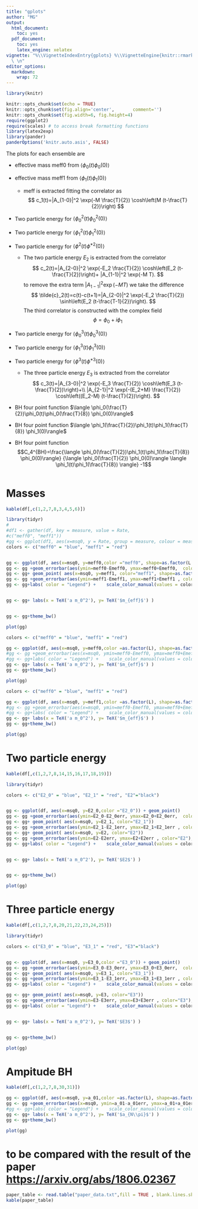 ```yaml
---
title: "gplots"
author: "MG"
output:
  html_document:
    toc: yes
  pdf_document:
    toc: yes
    latex_engine: xelatex
vignette: "%\\VignetteIndexEntry{gplots} %\\VignetteEngine{knitr::rmarkdown} \\usepackage[utf8]{inputenc}
  \ \n"
editor_options: 
  markdown: 
    wrap: 72
---
```


```r
library(knitr)

knitr::opts_chunk$set(echo = TRUE)
knitr::opts_chunk$set(fig.align='center',       comment='')
knitr::opts_chunk$set(fig.width=6, fig.height=4) 
require(ggplot2)
require(scales) # to access break formatting functions
library(latex2exp)
library(pander)
panderOptions('knitr.auto.asis', FALSE)
```

The plots for each ensemble are

-   effective mass meff0 from $\langle \phi_0(t) \phi_0(0)\rangle$

-   effective mass meff1 from $\langle \phi_1(t) \phi_1(0)\rangle$

    -   meff is extracted fitting the correlator as $$
         c_1(t)=|A_{1-0}|^2 \exp(-M \frac{T}{2}) \cosh\left(M (t-\frac{T}{2})\right) 
         $$

-   Two particle energy for $\langle \phi_0^2(t) \phi_0^2(0)\rangle$

-   Two particle energy for $\langle \phi_1^2(t) \phi_1^2(0)\rangle$

-   Two particle energy for $\langle \phi^2(t) \phi^{*2}(0)\rangle$

    -   The two particle energy $E_2$ is extracted from the correlator
        $$
        c_2(t)=|A_{2-0}|^2 \exp(-E_2 \frac{T}{2}) \cosh\left(E_2 (t-\frac{T}{2})\right)+
        |A_{1-1}|^2 \exp(-M T).
         $$ to remove the extra term $|A_{1-1}|^2 \exp(-M T)$ we take
        the difference $$
        \tilde{c}_2(t)=c(t)-c(t+1)=|A_{2-0}|^2 \exp(-E_2 \frac{T}{2}) \sinh\left(E_2 (t-\frac{T-1}{2})\right).
         $$ The third correlator is constructed with the complex field\
        $$
        \phi=\phi_0+i\phi_1
         $$

-   Two particle energy for $\langle \phi_0^3(t) \phi_0^3(0)\rangle$

-   Two particle energy for $\langle \phi_1^3(t) \phi_1^3(0)\rangle$

-   Two particle energy for $\langle \phi^3(t) \phi^{*3}(0)\rangle$

    -   The three particle energy $E_3$ is extracted from the correlator
        $$
        c_3(t)=|A_{3-0}|^2 \exp(-E_3 \frac{T}{2}) \cosh\left(E_3 (t-\frac{T}{2})\right)+\\
        |A_{2-1}|^2 \exp(-(E_2+M) \frac{T}{2}) \cosh\left((E_2-M) (t-\frac{T}{2})\right).
         $$

-   BH four point function
    $\langle \phi_0(\frac{T}{2})\phi_0(t)\phi_0(\frac{T}{8}) \phi_0(0)\rangle$

-   BH four point function
    $\langle \phi_1(\frac{T}{2})\phi_1(t)\phi_1(\frac{T}{8}) \phi_1(0)\rangle$

-   BH four point function
    $$C_4^{BH}=\frac{\langle \phi_0(\frac{T}{2})\phi_1(t)\phi_1(\frac{T}{8}) \phi_0(0)\rangle}
    {\langle \phi_0(\frac{T}{2}) \phi_0(0)\rangle \langle \phi_1(t)\phi_1(\frac{T}{8}) \rangle} -1$$

```r
```

# Masses

```r
kable(df[,c(1,2,7,8,3,4,5,6)])

library(tidyr)
#
#df1 <- gather(df, key = measure, value = Rate, 
#c("meff0", "meff1"))
#gg <- ggplot(df1, aes(x=msq0, y = Rate, group = measure, colour = measure))+ geom_point()
colors <- c("meff0" = "blue", "meff1" = "red")


gg <- ggplot(df, aes(x=msq0, y=meff0,color ="meff0", shape=as.factor(L ) )) + geom_point(size=3) 
gg <- gg +geom_errorbar(aes(ymin=meff0-Emeff0, ymax=meff0+Emeff0,  color="meff0"), width=0.003)  
gg <- gg+ geom_point( aes(x=msq0, y=meff1, color="meff1", shape=as.factor(L)  ),size=3 ) 
gg <- gg +geom_errorbar(aes(ymin=meff1-Emeff1, ymax=meff1+Emeff1 , color="meff1"),  width = 0.003)  
gg <- gg+labs( color = "Legend") +    scale_color_manual(values = colors)


gg <- gg+ labs(x = TeX('a m_0^2'), y= TeX('$m_{eff}$') )


gg <- gg+theme_bw()

plot(gg)

```

```r

colors <- c("meff0" = "blue", "meff1" = "red")

gg <- ggplot(df, aes(x=msq0, y=meff0,color =as.factor(L), shape=as.factor(msq1) )) + geom_point(size=3) 
#gg <- gg +geom_errorbar(aes(x=msq0, ymin=meff0-Emeff0, ymax=meff0+Emeff0), width=0.002)  
#gg <- gg+labs( color = "Legend") +    scale_color_manual(values = colors)
gg <- gg+ labs(x = TeX('a m_0^2'), y= TeX('$m_{eff}$') )
gg <- gg+theme_bw()

plot(gg)
```

```r

colors <- c("meff0" = "blue", "meff1" = "red")

gg <- ggplot(df, aes(x=msq0, y=meff1,color =as.factor(L), shape=as.factor(msq1) )) + geom_point(size=3) 
#gg <- gg +geom_errorbar(aes(x=msq0, ymin=meff0-Emeff0, ymax=meff0+Emeff0), width=0.002)  
#gg <- gg+labs( color = "Legend") +    scale_color_manual(values = colors)
gg <- gg+ labs(x = TeX('a m_0^2'), y= TeX('$m_{eff}$') )
gg <- gg+theme_bw()

plot(gg)
```

# Two particle energy

```r
kable(df[,c(1,2,7,8,14,15,16,17,18,19)])

library(tidyr)

colors <- c("E2_0" = "blue", "E2_1" = "red", "E2"="black")


gg <- ggplot(df, aes(x=msq0, y=E2_0,color ="E2_0")) + geom_point() 
gg <- gg +geom_errorbar(aes(ymin=E2_0-E2_0err, ymax=E2_0+E2_0err,  color="E2_0"), width=0.005)  
gg <- gg+ geom_point( aes(x=msq0, y=E2_1, color="E2_1")) 
gg <- gg +geom_errorbar(aes(ymin=E2_1-E2_1err, ymax=E2_1+E2_1err , color="E2_1"),  width = 0.005)  
gg <- gg+ geom_point( aes(x=msq0, y=E2, color="E2")) 
gg <- gg +geom_errorbar(aes(ymin=E2-E2err, ymax=E2+E2err , color="E2"),  width = 0.005) 
gg <- gg+labs( color = "Legend") +    scale_color_manual(values = colors)


gg <- gg+ labs(x = TeX('a m_0^2'), y= TeX('$E2$') )


gg <- gg+theme_bw()

plot(gg)

```

# Three particle energy

```r
kable(df[,c(1,2,7,8,20,21,22,23,24,25)])

library(tidyr)

colors <- c("E3_0" = "blue", "E3_1" = "red", "E3"="black")


gg <- ggplot(df, aes(x=msq0, y=E3_0,color ="E3_0")) + geom_point() 
gg <- gg +geom_errorbar(aes(ymin=E3_0-E3_0err, ymax=E3_0+E3_0err,  color="E3_0"), width=0.005)  
gg <- gg+ geom_point( aes(x=msq0, y=E3_1, color="E3_1")) 
gg <- gg +geom_errorbar(aes(ymin=E3_1-E3_1err, ymax=E3_1+E3_1err , color="E3_1"),  width = 0.005)  
gg <- gg+labs( color = "Legend") +    scale_color_manual(values = colors)

gg <- gg+ geom_point( aes(x=msq0, y=E3, color="E3")) 
gg <- gg +geom_errorbar(aes(ymin=E3-E3err, ymax=E3+E3err , color="E3"),  width = 0.005) 
gg <- gg+labs( color = "Legend") +    scale_color_manual(values = colors)


gg <- gg+ labs(x = TeX('a m_0^2'), y= TeX('$E3$') )


gg <- gg+theme_bw()

plot(gg)

```

# Ampitude BH

```r

kable(df[,c(1,2,7,8,30,31)])

gg <- ggplot(df, aes(x=msq0, y=a_01,color =as.factor(L), shape=as.factor(msq1) )) + geom_point(size=3) 
gg <- gg +geom_errorbar(aes(x=msq0, ymin=a_01-a_01err, ymax=a_01+a_01err), width=0.002)  
#gg <- gg+labs( color = "Legend") +    scale_color_manual(values = colors)
gg <- gg+ labs(x = TeX('a m_0^2'), y= TeX('$a_{N\\pi}$') )
gg <- gg+theme_bw()

plot(gg)
```

# to be compared with the result of the paper <https://arxiv.org/abs/1806.02367>

```r
paper_table <- read.table("paper_data.txt",fill = TRUE , blank.lines.skip=TRUE,skip=0)
kable(paper_table)
```
